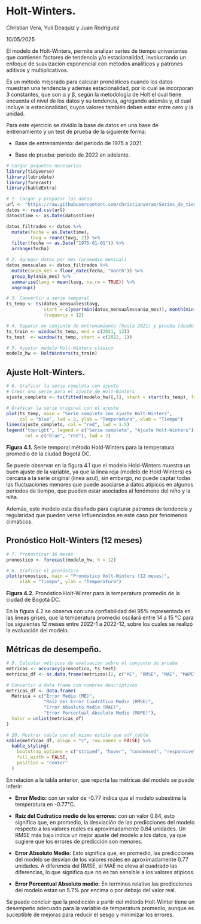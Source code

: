 # Holt-Winters.

Christian Vera, Yuli Deaquiz y Juan Rodríguez

10/05/2025

El modelo de Holt-Winters, permite analizar series de tiempo univariantes que contienen factores de tendencia y/o estacionalidad, involucrando un enfoque de suavización exponencial con métodos analíticos y patrones aditivos y multiplicativos. 

Es un método mejorado para calcular pronósticos cuando los datos muestran una tendencia y además estacionalidad, por lo cual se incorporan 3 constantes, que son α y β, según la metodología de Holt el cual tiene encuenta el nivel de los datos y su tendencia, agregando además γ, el cual incluye la estacionalidad, cuyos valores también deben estar entre cero y la unidad.

Para este ejercicio se dividio la base de datos en una base de entrenamiento y un test de prueba de la siguiente forma:

- Base de entrenamiento: del periodo de 1975 a 2021.

- Base de prueba: periodo de 2022 en adelante.

```r

# Cargar paquetes necesarios
library(tidyverse)
library(lubridate)
library(forecast)
library(kableExtra)

# 1. Cargar y preparar los datos
url <- "https://raw.githubusercontent.com/christianveram/Series_de_tiempo/refs/heads/main/bases/temperaturas_final.csv"
datos <- read.csv(url)
datos$time <- as.Date(datos$time)

datos_filtrados <- datos %>%
  mutate(fecha = as.Date(time),
         tavg = round(tavg, 2)) %>%
  filter(fecha >= as.Date("1975-01-01")) %>%
  arrange(fecha)

# 2. Agregar datos por mes (promedio mensual)
datos_mensuales <- datos_filtrados %>%
  mutate(anio_mes = floor_date(fecha, "month")) %>%
  group_by(anio_mes) %>%
  summarise(tavg = mean(tavg, na.rm = TRUE)) %>%
  ungroup()

# 3. Convertir a serie temporal
ts_temp <- ts(datos_mensuales$tavg,
              start = c(year(min(datos_mensuales$anio_mes)), month(min(datos_mensuales$anio_mes))),
              frequency = 12)

# 4. Separar en conjunto de entrenamiento (hasta 2021) y prueba (desde 2022)
ts_train <- window(ts_temp, end = c(2021, 12))
ts_test  <- window(ts_temp, start = c(2022, 1))

# 5. Ajustar modelo Holt-Winters clásico
modelo_hw <- HoltWinters(ts_train)

```

## Ajuste Holt-Winters.

```r

# 6. Graficar la serie completa con ajuste
# Crear una serie para el ajuste de Holt-Winters
ajuste_completo <- ts(fitted(modelo_hw)[,1], start = start(ts_temp), frequency = 12)

# Graficar la serie original con el ajuste
plot(ts_temp, main = "Serie completa con ajuste Holt-Winters",
     col = "blue", lwd = 2, ylab = "Temperatura", xlab = "Tiempo")
lines(ajuste_completo, col = "red", lwd = 1.5)
legend("topright", legend = c("Serie completa", "Ajuste Holt-Winters"),
       col = c("blue", "red"), lwd = 2)


```


**Figura 4.1.** Serie temporal método Hold-Winters para la temperatura promedio de la ciudad Bogotá DC.

Se puede observar en la figura 4.1  que el modelo Hold-Winters muestra un buen ajuste de la variable, ya que la linea roja (modelo de Hold-Winters) es cercana a la serie original (linea azul), sin embargo, no puede captar todas las fluctuaciones menores que puede asociarse a datos atipicos en algunos periodos de tiempo, que pueden estar asociados al fenómeno del niño y la niña.

Además, este modelo esta diseñado para capturar patrones de tendencia y regularidad que pueden verse influenciados en este caso por fenomenos climáticos.


## Pronóstico Holt-Winters (12 meses)

```r
# 7. Pronosticar 36 meses
pronostico <- forecast(modelo_hw, h = 12)

# 8. Graficar el pronóstico
plot(pronostico, main = "Pronóstico Holt-Winters (12 meses)",
     xlab = "Tiempo", ylab = "Temperatura")
```

**Figura 4.2.** Pronóstico Holt-Winter para la temperatura promedio de la ciudad de Bogotá DC.

En la figura 4.2 se observa con una confiabilidad del 95% representada en las lineas grises, que la temperatura promedio oscilará entre 14 a 15 °C para los siguientes 12 meses entre 2022-1 a 2022-12, sobre los cuales se realizó la evaluación del modelo.

## Métricas de desempeño.

```r

# 9. Calcular métricas de evaluación sobre el conjunto de prueba
metricas <- accuracy(pronostico, ts_test)
metricas_df <- as.data.frame(metricas)[2, c("ME", "RMSE", "MAE", "MAPE")]

# Convertir a data frame con nombres descriptivos
metricas_df <- data.frame(
  Métrica = c("Error Medio (ME)", 
              "Raíz del Error Cuadrático Medio (RMSE)",
              "Error Absoluto Medio (MAE)", 
              "Error Porcentual Absoluto Medio (MAPE)"),
  Valor = unlist(metricas_df)
)

# 10. Mostrar tabla con el mismo estilo que adf_table
kable(metricas_df, align = "c", row.names = FALSE) %>%
  kable_styling(
    bootstrap_options = c("striped", "hover", "condensed", "responsive"),
    full_width = FALSE,
    position = "center"
  )
```
 En relación a la tabla anterior, que reporta las métricas del modelo se puede inferir:
 
 - **Error Medio:** con un valor de -0.77 indica que el modelo subestima la temperatura en -0.77°C.
 
 - **Raíz del Cudratíco medio de los errores:** con un valor 0.84, esto significa que, en promedio, la desviación de las predicciones del modelo respecto a los valores reales es aproximadamente 0.84 unidades. Un RMSE más bajo indica un mejor ajuste del modelo a los datos, ya que sugiere que los errores de predicción son menores. 
 
- **Error Absoluto Medio:** Esto significa que, en promedio, las predicciones del modelo se desvían de los valores reales en aproximadamente 0.77 unidades. A diferencia del RMSE, el MAE no eleva al cuadrado las diferencias, lo que significa que no es tan sensible a los valores atípicos.

- **Error Porcentual Absoluto medio:** En terminos relativo las predicciones del modelo estan un 5.7% por encima o por debajo del valor real.

Se puede concluir que la predicción a partir del método Holt-Winter tiene un desempeño adecuado para la variable de temperatura promedio, aunque es suceptible de mejoras para reducir el sesgo y minimizar los errores.
